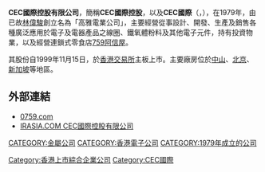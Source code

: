 {{Infobox Company
| name          = CEC 國際控股有限公司 
| logo          = CEC-Colis logo.svg
| type          = 上市公司（[[香港交易所|香港交易所]]）
| slogan        = 
| foundation    = 1979年 
| location      = {{HKG}}
| chairman0     = [[林偉駿|林偉駿]]
| MD            = [[林偉駿|林偉駿]]
| industry      = [[電子|電子]]、[[零售|零售]]、[[餐飲|餐飲]]
| sales         = 
| profit        =  
| revenue       =  
| asset         =  
| market_value  = 
| num_employees =  
| products      =  
| homepage      = 
}}
'''CEC國際控股有限公司'''，簡稱'''CEC國際控股'''，以及'''CEC國際'''（'''{{lang-en|CEC International Holdings Limited}}'''，{{hkex|0759}}），在1979年，由已故[[林偉駿|林偉駿]]創立名為「高雅電業公司」，主要經營從事設計、開發、生產及銷售各種廣泛應用於電子及電器產品之線圈、鐵氧體粉料及其他電子元件，持有投資物業，以及經營連鎖式零食店[[759阿信屋|759阿信屋]]。

其股份自1999年11月15日，於[[香港交易所|香港交易所]]主板上市。主要廠房位於[[中山市|中山]]、[[北京|北京]]、[[新加坡|新加坡]]等地區。

==外部連結==
*[http://www.0759.com 0759.com]{{Wayback|url=http://www.0759.com/ |date=20200227173417 }}
*[http://www.irasia.com/listco/hk/cecint/index.htm IRASIA.COM CEC國際控股有限公司]{{Wayback|url=http://www.irasia.com/listco/hk/cecint/index.htm |date=20100501204808 }}

{{香港公司小作品}}

[[CATEGORY:金屬公司|CATEGORY:金屬公司]]
[[CATEGORY:香港電子公司|CATEGORY:香港電子公司]]
[[CATEGORY:1979年成立的公司|CATEGORY:1979年成立的公司]]
[[Category:香港上市綜合企業公司|Category:香港上市綜合企業公司]]
[[Category:CEC國際|Category:CEC國際]]